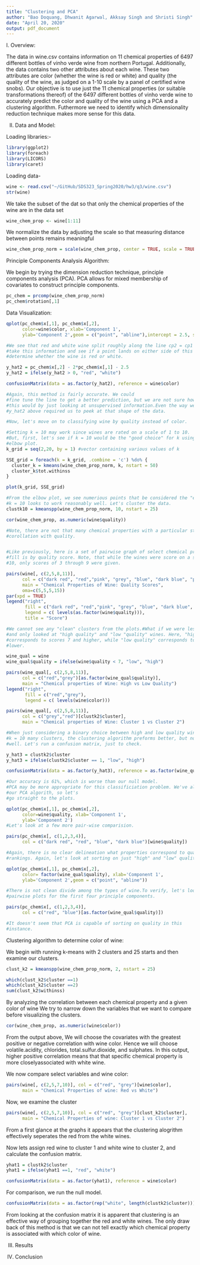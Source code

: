 ```yaml
---
title: "Clustering and PCA"
author: "Bao Doquang, Dhwanit Agarwal, Akksay Singh and Shristi Singh"
date: "April 20, 2020"
output: pdf_document
---
```


I. Overview: 

The data in wine.csv contains information on 11 chemical properties of 6497 different bottles of vinho verde wine from northern Portugal. Additionally, the data contains two other attributes about each wine. These two attributes are color (whether the wine is red or white) and quality (the quality of the wine, as judged on a 1-10 scale by a panel of certified wine snobs). Our objective is to use just the 11 chemical properties (or suitable transformations thereof) of the 6497 different bottles of vinho verde wine to accurately predict the color and quality of the wine using a PCA and a clustering algorithm. Futhermore we need to identify which dimensionality reduction technique makes more sense for this data. 

II. Data and Model:

Loading libraries:- 
```r
library(ggplot2)
library(foreach)
library(LICORS)
library(caret)
```

Loading data-
```r
wine <- read.csv("~/GitHub/SDS323_Spring2020/hw3/q3/wine.csv")
str(wine)
```


We take the subset of the dat so that only the chemical properties of the wine are in the data set
```r
wine_chem_prop <- wine[1:11]
```

We normalize the data by adjusting the scale so that measuring distance between points remains meaningful
```r
wine_chem_prop_norm = scale(wine_chem_prop, center = TRUE, scale = TRUE)
```

Principle Components Analysis Algorithm:

We begin by trying the dimension reduction technique, principle components analysis (PCA). PCA allows for mixed membership of covariates to construct principle components.

```r
pc_chem = prcomp(wine_chem_prop_norm)
pc_chem$rotation[,1]
```


Data Visualization: 

```r
qplot(pc_chem$x[,1], pc_chem$x[,2], 
      color=wine$color, xlab='Component 1', 
      ylab='Component 2',geom = c("point", "abline"),intercept = 2.5, slope = 2)

#We see that red and white wine split roughly along the line cp2 = cp1 - 2.5. We can
#take this information and see if a point lands on either side of this line to 
#determine whether the wine is red or white.

y_hat2 = pc_chem$x[,2] - 2*pc_chem$x[,1] - 2.5
y_hat2 = ifelse(y_hat2 > 0, "red", "white")

confusionMatrix(data = as.factor(y_hat2), reference = wine$color)

#Again, this method is fairly accurate. We could
#fine tune the line to get a better prediction, but we are not sure how possible
#this would by just looking at unsupervised information.Even the way we constructed
#y_hat2 above required us to peek at that shape of the data.

#Now, let's move on to classifying wine by quality instead of color.

#Setting k = 10 may work since wines are rated on a scale of 1 to 10.
#But, first, let's see if k = 10 would be the "good choice" for k using an
#elbow plot.
k_grid = seq(2,20, by = 1) #vector containing various values of k

SSE_grid = foreach(k = k_grid, .combine = 'c') %do% {
  cluster_k = kmeans(wine_chem_prop_norm, k, nstart = 50)
  cluster_k$tot.withinss
}

plot(k_grid, SSE_grid)

#From the elbow plot, we see numerious points that be considered the "elbow," but
#k = 10 looks to work reasonably well. Let's cluster the data.
clustk10 = kmeanspp(wine_chem_prop_norm, 10, nstart = 25)

cor(wine_chem_prop, as.numeric(wine$quality))

#Note, there are not that many chemical properties with a particular strong 
#corollation with quality.


#Like previously, here is a set of pairwise graph of select chemical properties,
#fill is by quality score. Note, that while the wines were score on a scale of 1 to
#10, only scores of 3 through 9 were given.

pairs(wine[, c(2,5,8,11)], 
      col = c("dark red", "red","pink", "grey", "blue", "dark blue", "purple")[wine$quality],
      main = "Chemical Properties of Wine: Quality Scores",
      oma=c(5,5,5,15))
par(xpd = TRUE)
legend("right", 
       fill = c("dark red", "red","pink", "grey", "blue", "dark blue", "purple"), 
       legend = c( levels(as.factor(wine$quality))),
       title = "Score")

#We cannot see any "clean" clusters from the plots.#What if we were less ambitious 
#and only looked at "high quality" and "low "quality" wines. Here, "high quality" 
#corresponds to scores 7 and higher, while "low quality" corresponds to scores 6 or 
#lower.

wine_qual = wine
wine_qual$quality = ifelse(wine$quality < 7, "low", "high")

pairs(wine_qual[, c(2,5,8,11)], 
      col = c("red","grey")[as.factor(wine_qual$quality)],
      main = "Chemical properties of Wine: High vs Low Quality")
legend("right", 
       fill = c("red","grey"), 
       legend = c( levels(wine$color)))

pairs(wine_qual[, c(2,5,8,11)], 
      col = c("grey","red")[clustk2$cluster],
      main = "Chemical properties of Wine: Cluster 1 vs Cluster 2")

#When just considering a binary choice between high and low quality wines verus
#k = 10 many clusters, the clustering algorithm preforms better, but not necessarily
#well. Let's run a confusion matrix, just to check.

y_hat3 = clustk2$cluster
y_hat3 = ifelse(clustk2$cluster == 1, "low", "high")

confusionMatrix(data = as.factor(y_hat3), reference = as.factor(wine_qual$quality))

#Our accuracy is 61%, which is worse than our null model.
#PCA may be more appropriate for this classificiation problem. We've already run 
#our PCA algorith, so let's
#go straight to the plots.

qplot(pc_chem$x[,1], pc_chem$x[,2], 
      color=wine$quality, xlab='Component 1', 
      ylab='Component 2')
#Let's look at a few more pair-wise comparision.

pairs(pc_chem$x[, c(1,2,3,4)],
      col = c("dark red", "red", "blue", "dark blue")[wine$quality])

#Again, there is no clear delineation what properties correspond to quallity
#rankings. Again, let's look at sorting on just "high" and "low" quality wines.

qplot(pc_chem$x[,1], pc_chem$x[,2], 
      color= factor(wine_qual$quality), xlab='Component 1', 
      ylab='Component 2',geom = c("point", "abline"))

#There is not clean divide among the types of wine.To verify, let's look at
#pairwise plots for the first four principle components.

pairs(pc_chem$x[, c(1,2,3,4)],
      col = c("red", "blue")[as.factor(wine_qual$quality)])

#It doesn't seem that PCA is capable of sorting on quality in this
#instance.

```

Clustering algorithm to determine color of wine:

We begin with running k-means with 2 clusters and 25 starts and then examine our clusters. 
```r
clust_k2 = kmeanspp(wine_chem_prop_norm, 2, nstart = 25)

which(clust_k2$cluster ==1)
which(clust_k2$cluster ==2)
sum(clust_k2$withinss)

```


By analyzing the correlation between each chemical property and a given color of wine We try to narrow down the variables that we want to compare before visualizing the clusters. 
```r
cor(wine_chem_prop, as.numeric(wine$color))
```
From the output above, We will choose the covariates with the greatest positive or negative correlation with wine color. 
Hence we will choose volatile.acidity, chlorides, total.sulfur.dioxide, and sulphates. In this output, higher positive correlation means that that specific chemical property is more closelyassociated with white wine.


We now compare select variables and wine color:
```r
pairs(wine[, c(2,5,7,10)], col = c("red", "grey")[wine$color],
      main = "Chemical Properties of wine: Red vs White")
```

Now, we examine the cluster 
```r
pairs(wine[, c(2,5,7,10)], col = c("red", "grey")[clust_k2$cluster],
      main = "Chemical Properties of wine: Cluster 1 vs Cluster 2")
```

From a first glance at the graphs it appears that the clustering alogrithm effectively seperates the red from the white wines.

Now lets assign red wine to cluster 1 and white wine to cluster 2, and calculate the confusion matrix.
```r
yhat1 = clustk2$cluster
yhat1 = ifelse(yhat1 ==1, "red", "white")

confusionMatrix(data = as.factor(yhat1), reference = wine$color)

```

For comparison, we run the null model.
```r
confusionMatrix(data = as.factor(rep("white", length(clustk2$cluster))), reference = wine$color)
```

From looking at the confusion matrix it is apparent that clustering is an effective way of grouping together the red and white wines. The only draw back of this method is that we can not tell exactly which chemical property is associated with which color of wine. 

III. Results

IV. Conclusion
